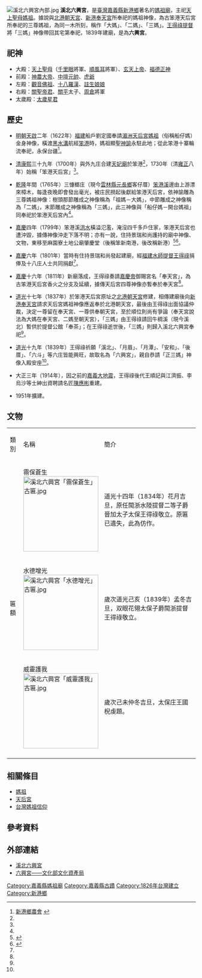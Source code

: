 {{primarysources|time=2018-09-08T14:16:19+00:00}}
{{NoteTA
|1=zh:庄;zh-hant:庄
}}

{{Tw monument
|name=溪北六興宮
|formername=
|image= 新港溪北六興宮.JPG
|imagename= 溪北六興宮正殿
|othername= 
|level= 縣定古蹟
|class= 寺廟
|date=1985年11月27日
|material= 
|location= {{ROC-TW}}嘉義縣新港鄉溪北路65號
|reg_url= https://nchdb.boch.gov.tw/assets/overview/monument/19851127000043
}}
[[File:溪北六興宮內部.jpg|thumb]]
'''溪北六興宮'''，是[[臺灣|臺灣]][[嘉義縣|嘉義縣]][[新港鄉|新港鄉]]著名的[[媽祖廟|媽祖廟]]，主祀[[天上聖母|天上聖母]][[媽祖|媽祖]]。據說與[[北港朝天宮|北港朝天宮]]、[[新港奉天宮|新港奉天宮]]所奉祀的媽祖神像，為古笨港天后宮所奉祀的三尊媽祖，為同一木所刻，稱作「大媽」、「二媽」、「三媽」。[[王得祿|王得祿]][[提督|提督]]將「三媽」神像帶回其宅第奉祀，1839年建廟，是為'''六興宮'''。

== 祀神 ==
*大殿：[[天上聖母|天上聖母]]（[[千里眼|千里眼]]將軍、[[順風耳|順風耳]]將軍）、[[玄天上帝|玄天上帝]]、[[福德正神|福德正神]]
*前殿：[[神農大帝|神農大帝]]、[[中壇元帥|中壇元帥]]、[[虎爺|虎爺]]
*左殿：[[觀音佛祖|觀音佛祖]]、[[十八羅漢|十八羅漢]]、[[註生娘娘|註生娘娘]]
*右殿：[[關聖帝君|關聖帝君]]、[[關平|關平]]太子、[[周倉|周倉]]將軍
*太歲殿：[[太歲星君|太歲星君]]

== 歷史 ==
*[[明朝|明朝]][[天啟|天啟]]二年（1622年）[[福建|福建]]船戶劉定國奉請[[湄洲天后宮|湄洲天后宮]][[媽祖|媽祖]]（俗稱船仔媽）金身神像，橫渡[[黑水溝|黑水溝]]航經[[笨港|笨港]]時，媽祖顯聖[[神諭|神諭]]永駐此地；從此笨港十寨輪流奉祀，永保台疆<ref name="新港鄉">[http://www.fast.org.tw/q08/play.htm 新港鄉農會] {{webarchive|url=https://web.archive.org/web/20100527023828/http://www.fast.org.tw/q08/play.htm |date=2010-05-27 }}</ref>。

*[[清|清]][[康熙|康熙]]三十九年（1700年）與外九庄合建[[媽祖廟|天妃廟]]於笨港<ref name="太"/>，1730年（清[[雍正|雍正]]八年）始稱「笨港天后宮」<ref name="新港鄉"/>。

*[[乾隆|乾隆]]年間（1765年）三慷榔庄（現今[[雲林縣|雲林縣]][[元長鄉|元長鄉]]客仔厝）[[笨港溪|笨港溪]]邊由上游漂來樟木，每逢夜晚即會發出毫光，被庄民撈起後獻給笨港天后宮，依神諭雕為三尊媽祖神像：樹頭那節雕成之神像稱為「祖媽－大媽」，中節雕成之神像稱為「二媽」，末節雕成之神像稱為「三媽」，此三神像與「船仔媽－開台媽祖」同奉祀於笨港天后宮內<ref name="新港鄉"/>。

*[[嘉慶|嘉慶]]四年（1799年）笨港溪[[洪水|洪水]]橫溢氾濫，淹沒四千多戶住家，笨港天后宮也遭沖毀，據傳神像沖走下落不明；亦有一說，住持景瑞和尚護持的廟中神像、文物，東移至麻園寮土地公廟肇慶堂（後稱笨新南港，後改稱新港）<ref name="新港">{{Cite web |url=http://outdoor.cyc.edu.tw/outdoor/singang/b4.htm |title=新港奉天宮 |accessdate=2013-05-11 |archive-date=2015-06-06 |archive-url=https://web.archive.org/web/20150606042241/http://outdoor.cyc.edu.tw/outdoor/singang/b4.htm |dead-url=no }}</ref><ref name="太">{{Cite web |url=http://library.taiwanschoolnet.org/cyberfair2004/C0411620091/theme_8.html |title=太保古調工作室 |accessdate=2013-05-11 |archive-date=2013-10-02 |archive-url=https://web.archive.org/web/20131002123854/http://library.taiwanschoolnet.org/cyberfair2004/C0411620091/theme_8.html |dead-url=no }}</ref>。

*[[嘉慶|嘉慶]]六年（1801年）當時有住持景瑞和尚發起建廟，經[[福建水師提督|福建水師提督]][[王得祿|王得祿]]捐俸及十八庄人士共同捐獻<ref name="新港"/>。

*[[嘉慶|嘉慶]]十六年（1811年）新廟落成，王得祿奏請[[嘉慶帝|嘉慶帝]]御賜宮名「奉天宮」，為古笨港天后宮香火之分支及延續，據傳天后宮四尊神像亦暫奉於奉天宮<ref name="新港鄉"/>。  

*[[道光|道光]]十七年（1837年）於笨港天后宮原址之[[北港朝天宮|北港朝天宮]]修建，相傳建廟後向[[新港奉天宮|新港奉天宮]]請求天后宮媽祖神像應返奉於北港朝天宮，最後由王得祿出面協議仲裁，決定一尊留在奉天宮、一尊供奉朝天宮，至於順位則尚有爭論（奉天宮說法為大媽在奉天宮、二媽至朝天宮），「三媽」由王得祿請回牛稠溪（現今溪北）暫供於提督公館「奉茶」；在王得祿逝世後，「三媽」則歸入溪北六興宮奉祀<ref name="新港鄉"/>。

*[[道光|道光]]十九年（1839年）王得祿祈願「溪北」、「月眉」、「月潭」、「安和」、「後厝」、「六斗」等六庄皆能興旺，故取名為「六興宮」，親自恭請「正三媽」神像入殿安座<ref name="太"/>。

*大正三年（1914年），因之前的[[嘉義大地震|嘉義大地震]]，王得祿後代王順記與江濟振、李烏沙等士紳出資聘請名匠[[陳應彬|陳應彬]]重建。

*1951年擴建。

== 文物 ==
{|Class=wikitable
|-
|類別||名稱||簡介
|-
|rowspan=3|匾額||霛保蒼生<br>[[File:溪北六興宮「霛保蒼生」古匾.jpg|200px]]||道光十四年（1834年）花月吉旦，原任閩浙水陸提督二等子爵晉加太子太保王得祿敬立。原匾已遺失，此為仿作{{r|宗教}}。
|-
|水德增光<br>[[File:溪北六興宮「水德增光」古匾.jpg|200px]]||歲次道光己亥（1839年）孟冬吉旦，双眼花翎太保子爵閩浙提督王得祿敬立。
|-
|威靈護我<br>[[File:溪北六興宮「威靈護我」古匾.jpg|200px]]||歲次己未仲冬吉旦，太保庄王國棿虔題。
|-
|}
==相關條目==
*[[媽祖|媽祖]]
*[[天后宮|天后宮]]
*[[台灣媽祖信仰|台灣媽祖信仰]]

==參考資料==
{{reflist|refs=
<ref name="宗教">{{cite web |url=https://www.taiwangods.com/html/cultural/3_0011.aspx?i=273 |title=嘉義六興宮 |work=臺灣宗教文化資產 |publisher=中華民國內政部 |access-date=2021-04-02 |archive-date=2020-09-26 |archive-url=https://web.archive.org/web/20200926175111/https://www.taiwangods.com/html/cultural/3_0011.aspx?i=273 |dead-url=no }}</ref>
}}

==外部連結==
*[http://www.liousinggong.org.tw/ 溪北六興宮] {{Wayback|url=http://www.liousinggong.org.tw/ |date=20140413143614 }}
*[https://nchdb.boch.gov.tw/assets/advanceSearch/monument/19851127000043 六興宮——文化部文化資產局] {{Wayback|url=https://nchdb.boch.gov.tw/assets/advanceSearch/monument/19851127000043 |date=20190121121850 }}

{{台灣縣市定古蹟}}
{{嘉義縣文化資產}}
[[Category:嘉義縣媽祖廟|Category:嘉義縣媽祖廟]]
[[Category:嘉義縣古蹟|Category:嘉義縣古蹟]]
[[Category:1826年台灣建立|Category:1826年台灣建立]]
[[Category:新港鄉|Category:新港鄉]]